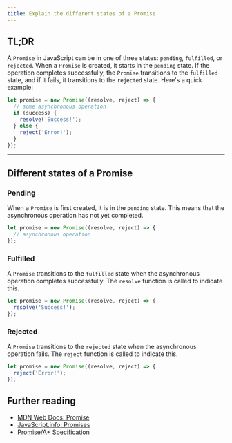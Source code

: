 ```yaml
---
title: Explain the different states of a Promise.
---
```


## TL;DR

A `Promise` in JavaScript can be in one of three states: `pending`, `fulfilled`, or `rejected`. When a `Promise` is created, it starts in the `pending` state. If the operation completes successfully, the `Promise` transitions to the `fulfilled` state, and if it fails, it transitions to the `rejected` state. Here's a quick example:

```js
let promise = new Promise((resolve, reject) => {
  // some asynchronous operation
  if (success) {
    resolve('Success!');
  } else {
    reject('Error!');
  }
});
```

---

## Different states of a Promise

### Pending

When a `Promise` is first created, it is in the `pending` state. This means that the asynchronous operation has not yet completed.

```js
let promise = new Promise((resolve, reject) => {
  // asynchronous operation
});
```

### Fulfilled

A `Promise` transitions to the `fulfilled` state when the asynchronous operation completes successfully. The `resolve` function is called to indicate this.

```js
let promise = new Promise((resolve, reject) => {
  resolve('Success!');
});
```

### Rejected

A `Promise` transitions to the `rejected` state when the asynchronous operation fails. The `reject` function is called to indicate this.

```js
let promise = new Promise((resolve, reject) => {
  reject('Error!');
});
```

## Further reading

- [MDN Web Docs: Promise](https://developer.mozilla.org/en-US/docs/Web/JavaScript/Reference/Global_Objects/Promise)
- [JavaScript.info: Promises](https://javascript.info/promise-basics)
- [Promise/A+ Specification](https://promisesaplus.com/)
